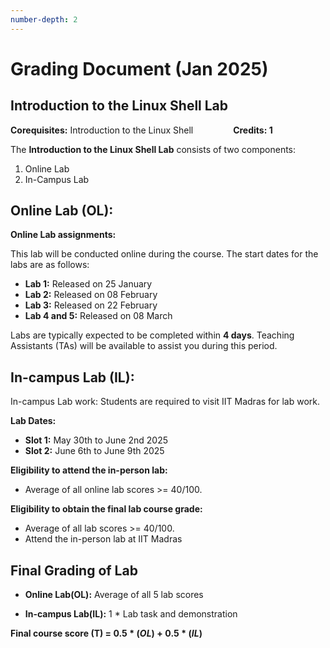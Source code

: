```yaml
---
number-depth: 2
---
```


# Grading Document (Jan 2025)

## Introduction to the Linux Shell Lab

**Corequisites:** Introduction to the Linux Shell &emsp;&emsp;&emsp;&emsp; **Credits: 1**

The **Introduction to the Linux Shell Lab** consists of two components:

1. Online Lab  
2. In-Campus Lab  

## Online Lab (OL):

**Online Lab assignments:**

This lab will be conducted online during the course. The start dates for the labs are as follows:

- **Lab 1:** Released on 25 January  
- **Lab 2:** Released on 08 February  
- **Lab 3:** Released on 22 February  
- **Lab 4 and 5:** Released on 08 March  

Labs are typically expected to be completed within **4 days**. Teaching Assistants (TAs) will be available to assist you during this period.  

## In-campus Lab (IL):  

In-campus Lab work: Students are required to visit IIT Madras for lab work.

**Lab Dates:**

- **Slot 1:** May 30th to June 2nd 2025
- **Slot 2:** June 6th to June 9th 2025

**Eligibility to attend the in-person lab:**

- Average of all online lab scores >= 40/100.

**Eligibility to obtain the final lab course grade:**

- Average of all lab scores >= 40/100.
- Attend the in-person lab at IIT Madras

## Final Grading of Lab

- **Online Lab(OL):** Average of all 5 lab scores

- **In-campus Lab(IL):** 1 * Lab task and demonstration

**Final course score (T) = $0.5*(OL)+0.5*(IL)$**